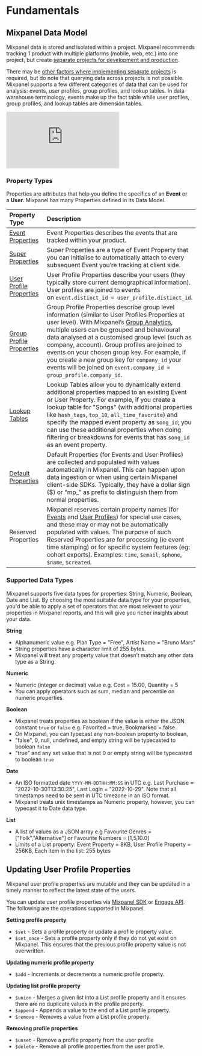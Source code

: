 # Fundamentals

## Mixpanel Data Model
Mixpanel data is stored and isolated within a project. Mixpanel recommends tracking 1 product with multiple platforms (mobile, web, etc.) into one project, but create [separate projects for development and production](/docs/tracking/how-tos/set-up-projects#separate-development-data).

There may be [other factors where implementing separate projects](/docs/tracking/how-tos/set-up-projects#separate-development-data) is required, but do note that querying data across projects is not possible. Mixpanel supports a few different categories of data that can be used for analysis: events, user profiles, group profiles, and lookup tables. In data warehouse terminology, events make up the fact table while user profiles, group profiles, and lookup tables are dimension tables.

<p style={{ position: 'relative', paddingBottom: '56.25%', height: 0, overflow: 'hidden' }}>
  <iframe src="https://www.loom.com/embed/fc9390690f1e4d84ab926dcf54914118" frameborder="0" style={{ position: 'absolute', top: 0, left: 0, width: '100%', height: '100%' }} allowfullscreen></iframe>
</p>

### Property Types
Properties are attributes that help you define the specifics of an **Event** or a **User.** 
Mixpanel has many Properties defined in its Data Model.

|Property Type|Description|
|:--- |:---|
|[Event Properties](/docs/tracking/how-tos/events-and-properties)|Event Properties describes the events that are tracked within your product.|
|[Super Properties](/docs/tracking/reference/javascript#super-properties)|Super Properties are a type of Event Property that you can initialise to automatically attach to every subsequent Event you’re tracking at client side.|
|[User Profile Properties](/docs/tracking/how-tos/user-profiles)|User Profile Properties describe your users (they typically store current demographical information). User profiles are joined to events on `event.distinct_id = user_profile.distinct_id`.|
|[Group Profile Properties](docs/analysis/advanced/group-analytics#group-profiles)|Group Profile Properties describe group level information (similar to User Profiles Properties at user level). With Mixpanel’s [Group Analytics](/docs/analysis/advanced/group-analytics), multiple users can be grouped and behavioural data analysed at a customised group level (such as company, account). Group profiles are joined to events on your chosen group key. For example, if you create a new group key for `company_id` your events will be joined on `event.company_id = group_profile.company_id`.|
|[Lookup Tables](/docs/tracking/how-tos/lookup-tables)|Lookup Tables allow you to dynamically extend additional properties mapped to an existing Event or User Property. For example, if you create a lookup table for "Songs" (with additional properties like `hash_tags`, `top_10`, `all_time_favorite`) and specify the mapped event property as `song_id`; you can use these additional properties when doing filtering or breakdowns for events that has `song_id` as an event property.|
|[Default Properties](/docs/tracking/reference/default-properties)|Default Properties (for Events and User Profiles) are collected and populated with values automatically in Mixpanel. This can happen upon data ingestion or when using certain Mixpanel client-side SDKs. Typically, they have a dollar sign ($) or “mp_” as prefix to distinguish them from normal properties.|
|Reserved Properties|Mixpanel reserves certain property names (for [Events](/docs/tracking/how-tos/events-and-properties#reserved-event-properties) and [User Profiles](/docs/tracking/how-tos/user-profiles#reserved-user-properties)) for special use cases, and these may or may not be automatically populated with values. The purpose of such Reserved Properties are for processing (ie event time stamping) or for specific system features (eg: cohort exports). Examples: `time`, `$email`, `$phone`, `$name`, `$created`.|

### Supported Data Types
Mixpanel supports five data types for properties: String, Numeric, Boolean, Date and List. By choosing the most suitable data type for your properties, you'd be able to apply a set of operators that are most relevant to your properties in Mixpanel reports, and this will give you richer insights about your data.

**String**
- Alphanumeric value e.g. Plan Type = "Free", Artist Name = "Bruno Mars"
- String properties have a character limit of 255 bytes.
- Mixpanel will treat any property value that doesn’t match any other data type as a String.

**Numeric**
- Numeric (integer or decimal) value e.g. Cost = 15.00, Quantity = 5
- You can apply operators such as sum, median and percentile on numeric properties.

**Boolean**
- Mixpanel treats properties as boolean if the value is either the JSON constant `true` or `false` e.g. Favorited = true, Bookmarked = false.
- On Mixpanel, you can typecast any non-boolean property to boolean,
- "false", 0, null, undefined, and empty string will be typecasted to boolean `false`
- "true" and any set value that is not 0 or empty string will be typecasted to boolean `true`

**Date**
- An ISO formatted date `YYYY-MM-DDTHH:MM:SS` in UTC e.g. Last Purchase = "2022-10-30T13:30:25", Last Login = "2022-10-29". Note that all timestamps need to be sent in UTC timezone in an ISO format.
- Mixpanel treats unix timestamps as Numeric property, however, you can typecast it to Date data type.

**List**
- A list of values as a JSON array e.g Favourite Genres = ["Folk","Alternative"] or Favourite Numbers = [1,5,10.0]
- Limits of a List property: Event Property = 8KB, User Profile Property = 256KB, Each item in the list: 255 bytes

## Updating User Profile Properties
Mixpanel user profile properties are mutable and they can be updated in a timely manner to reflect the latest state of the users.

You can update user profile properties via [Mixpanel SDK](/docs/tracking/reference/javascript#setting-profile-properties) or [Engage API](https://developer.mixpanel.com/reference/profile-set). The following are the operations supported in Mixpanel.

**Setting profile property**
- `$set` - Sets a profile property or update a profile property value.
- `$set_once` - Sets a profile property only if they do not yet exist on Mixpanel. This ensures that the previous profile property value is not overwritten.

**Updating numeric profile property**
- `$add` - Increments or decrements a numeric profile property.

**Updating list profile property**
- `$union` - Merges a given list into a List profile property and it ensures there are no duplicate values in the profile property.
- `$append` - Appends a value to the end of a List profile property.
- `$remove` - Removes a value from a List profile property.

**Removing profile properties**
- `$unset` - Remove a profile property from the user profile
- `$delete` - Remove all profile properties from the user profile.
